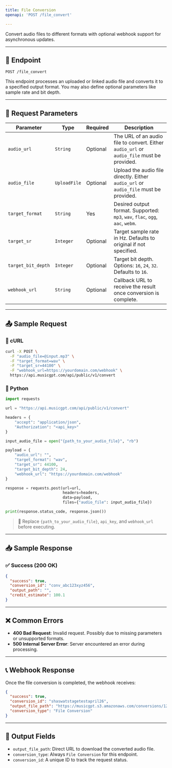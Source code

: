 ```yaml
---
title: File Conversion  
openapi: 'POST /file_convert'  

---
```


Convert audio files to different formats with optional webhook support for asynchronous updates.

---

## 🎵 Endpoint

```http
POST /file_convert
```

This endpoint processes an uploaded or linked audio file and converts it to a specified output format. You may also define optional parameters like sample rate and bit depth.

---

## 🔢 Request Parameters

| Parameter           | Type         | Required | Description                                                                 |
|---------------------|--------------|----------|-----------------------------------------------------------------------------|
| `audio_url`         | `String`     | Optional | The URL of an audio file to convert. Either `audio_url` or `audio_file` must be provided. |
| `audio_file`        | `UploadFile` | Optional | Upload the audio file directly. Either `audio_url` or `audio_file` must be provided. |
| `target_format`     | `String`     | Yes      | Desired output format. Supported: `mp3`, `wav`, `flac`, `ogg`, `aac`, `webm`. |
| `target_sr`         | `Integer`    | Optional | Target sample rate in Hz. Defaults to original if not specified.            |
| `target_bit_depth`  | `Integer`    | Optional | Target bit depth. Options: `16`, `24`, `32`. Defaults to `16`.              |
| `webhook_url`       | `String`     | Optional | Callback URL to receive the result once conversion is complete.             |

---

## 📤 Sample Request

### 👚 cURL

```bash
curl -X POST \
  -F "audio_file=@input.mp3" \
  -F "target_format=wav" \
  -F "target_sr=44100" \
  -F "webhook_url=https://yourdomain.com/webhook" \
  https://api.musicgpt.com/api/public/v1/convert
```

### 🐍 Python

```python
import requests

url = "https://api.musicgpt.com/api/public/v1/convert"

headers = {
    "accept": "application/json",
    "Authorization": "<api_key>"
}

input_audio_file = open("{path_to_your_audio_file}", "rb")

payload = {
    "audio_url": "",
    "target_format": "wav",
    "target_sr": 44100,
    "target_bit_depth": 24,
    "webhook_url": "https://yourdomain.com/webhook"
}

response = requests.post(url=url,
                         headers=headers,
                         data=payload,
                         files={"audio_file": input_audio_file})

print(response.status_code, response.json())
```

> 🔐 Replace `{path_to_your_audio_file}`, `api_key`, and `webhook_url` before executing.

---

## 📥 Sample Response

### ✅ Success (200 OK)

```json
{
  "success": true,
  "conversion_id": "conv_abc123xyz456",
  "output_path": "",
  "credit_estimate": 100.1
}
```

---

## ❌ Common Errors

- **400 Bad Request**: Invalid request. Possibly due to missing parameters or unsupported formats.
- **500 Internal Server Error**: Server encountered an error during processing.

---

## 📞 Webhook Response

Once the file conversion is completed, the webhook receives:

```json
{
  "success": true,
  "conversion_id": "shaswatstagetestapril26",
  "output_file_path": "https://musicgpt.s3.amazonaws.com/conversions/123abc-denoise_no_noise.mp3",
  "conversion_type": "File Conversion"
}
```

---

## 📂 Output Fields

- `output_file_path`: Direct URL to download the converted audio file.
- `conversion_type`: Always `File Conversion` for this endpoint.
- `conversion_id`: A unique ID to track the request status.

